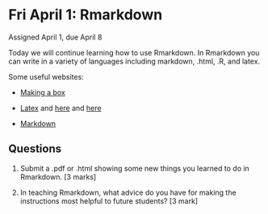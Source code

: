 # Fri April 1: Rmarkdown

Assigned April 1, due April 8

Today we will continue learning how to use Rmarkdown. In Rmarkdown you can write in a variety of languages including markdown, .html, .R, and latex.

Some useful websites:

- [Making a box](https://bookdown.org/yihui/rmarkdown-cookbook/custom-blocks.html)

- [Latex](https://bookdown.org/yihui/rmarkdown-cookbook/latex-output.html) and [here](https://artofproblemsolving.com/wiki/index.php/LaTeX:Symbols) and [here](https://detexify.kirelabs.org/classify.html)

- [Markdown](https://en.wikipedia.org/wiki/Markdown)

## Questions
1. Submit a .pdf or .html showing some new things you learned to do in Rmarkdown. [3 marks]

2. In teaching Rmarkdown, what advice do you have for making the instructions most helpful to future students? [3 mark]

